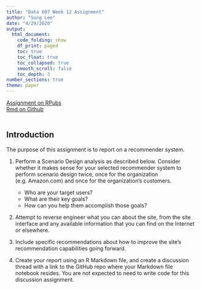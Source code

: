 ```yaml
---
title: "Data 607 Week 12 Assignment"
author: "Sung Lee"
date: "4/29/2020"
output: 
  html_document:
    code_folding: show
    df_print: paged
    toc: true
    toc_float: true
    toc_collapsed: true
    smooth_scroll: false
    toc_depth: 3
number_sections: true
theme: paper
---
```


[Assignment on RPubs](https://rpubs.com/logicalschema/data607_week12 "Sung's Week 12 Assignment Rpubs")
<br>
[Rmd on Github](https://github.com/logicalschema/DATA607/blob/master/week12/SungLee-Week12.Rmd "Sung's Week 12 Assignment Github")  
<br>



## Introduction  

The purpose of this assignment is to report on a recommender system. 


1. Perform a Scenario Design analysis as described below.  Consider whether it makes sense for your selected recommender system to perform scenario design twice, once for the organization (e.g. Amazon.com) and once for the organization's customers.  

    * Who are your target users?
    * What are their key goals?
    * How can you help them accomplish those goals?

2. Attempt to reverse engineer what you can about the site, from the site interface and any available information that you can find on the Internet or elsewhere. 
3. Include specific recommendations about how to improve the site's recommendation capabilities going forward. 
4. Create your report using an R Markdown file, and create a discussion thread with a link to the GitHub repo where your Markdown file notebook resides.  You are not expected to need to write code for this discussion assignment.


